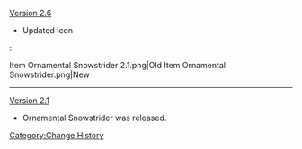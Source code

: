 [[Version 2.6]]
* Updated Icon
:<gallery>
Item Ornamental Snowstrider 2.1.png|Old
Item Ornamental Snowstrider.png|New
</gallery>
----
[[Version 2.1]]
* Ornamental Snowstrider was released.
<noinclude>[[Category:Change History]]</noinclude>